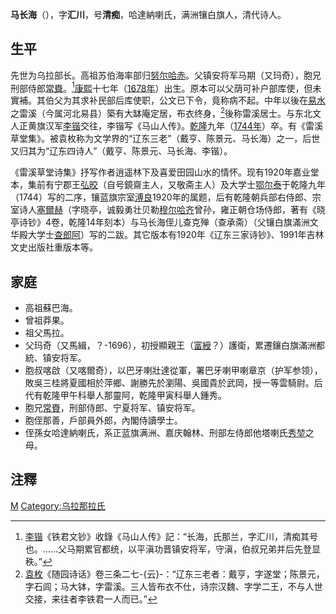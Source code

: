 '''马长海'''（{{bd|1678年||1744年|}}），字'''汇川'''，号'''清痴'''，哈達納喇氏，满洲镶白旗人，清代诗人。

==生平==
先世为乌拉部长。高祖苏伯海率部归[[努尔哈赤|努尔哈赤]]。父镇安将军马期（又玛奇），胞兄刑部侍郎[[常賚|常賚]]。<ref>[[李锴|李锴]]《铁君文钞》收錄《马山人传》記：“长海，氏那兰，字汇川，清痴其号也。……父马期累官都统，以平滇功晋镇安将军，守滇，伯叔兄弟并后先登显秩。”</ref>[[康熙|康熙]]十七年（[[1678年|1678年]]）出生。原本可以父荫可补户部库使，但未實補。其伯父为其求补民部后库使职，公文已下令，竟称病不起。中年以後在[[易水|易水]]之雷溪（今属河北易县）築有大缽庵定居，布衣终身，<ref>[[袁枚|袁枚]]《随园诗话》卷三条二七-{云}-：“辽东三老者：戴亨，字遂堂；陈景元，字石闾；马大钵，字雷溪。三人皆布衣不仕，诗宗汉魏、字学二王，不与人世交接，来往者李铁君一人而已。”</ref>後称雷溪居士。与东北文人正黄旗汉军[[李锴|李锴]]交往，李锴写《马山人传》。[[乾隆|乾隆]]九年（[[1744年|1744年]]）卒。有《雷溪草堂集》。被袁枚称为文学界的“辽东三老”（戴亨、陈景元、马长海）之一，后世又归其为“辽东四诗人”（戴亨、陈景元、马长海、李锴）。

《雷溪草堂诗集》抒写作者逍遥林下及喜爱田园山水的情怀。现有1920年嘉业堂本，集前有宁郡王[[弘晈|弘晈]]（自号鏡齋主人，又敬斋主人）及大学士[[鄂尔泰|鄂尔泰]]于乾隆九年（1744）写的二序，镶蓝旗宗室[[溥良|溥良]]1920年的属题，后有乾隆朝兵部右侍郎、宗室诗人[[塞爾赫|塞爾赫]]（字晓亭，诚毅勇壮贝勒[[穆尔哈齐|穆尔哈齐]]曾孙，雍正朝仓场侍郎，著有《晓亭诗钞》4卷，乾隆14年刻本）与马长海侄儿查克殚（查承斋）（父镶白旗滿洲文华殿大学士[[查郎阿|查郎阿]]）写的二跋。其它版本有1920年《辽东三家诗钞》、1991年吉林文史出版社重版本等。

==家庭==
*高祖蘇巴海。
*曾祖莽果。
*祖父馬拉。
*父玛奇（又馬緝，？-1696），初授顯親王（[[富綬|富綬]]？）護衛，累遷鑲白旗滿洲都統、镇安将军。
*胞叔喀啟（又喀爾奇），以巴牙喇壯達從軍，署巴牙喇甲喇章京（护军参领），敗吳三桂將夏國相於萍鄉、謝勝先於瀏陽、吳國貴於武岡，授一等雲騎尉。后代有乾隆甲午科舉人那靈阿，乾隆甲寅科舉人鍾秀。
*胞兄[[常賚|常賚]]，刑部侍郎、宁夏将军、镇安将军。
*胞侄那善，戶部員外郎，內閣侍讀學士。
*侄孫女哈達納喇氏，系正蓝旗满洲、嘉庆翰林、刑部左侍郎他塔喇氏[[秀堃|秀堃]]之母。

==注釋==
{{reflist}}

[[Category:清朝作家|M]]
[[Category:乌拉那拉氏|Category:乌拉那拉氏]]